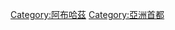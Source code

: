 {{DEFAULTSORT:Sukhumi}}
{{Commonscat|Sukhumi}}

[[Category:阿布哈茲|Category:阿布哈茲]]
[[Category:亞洲首都|Category:亞洲首都]]